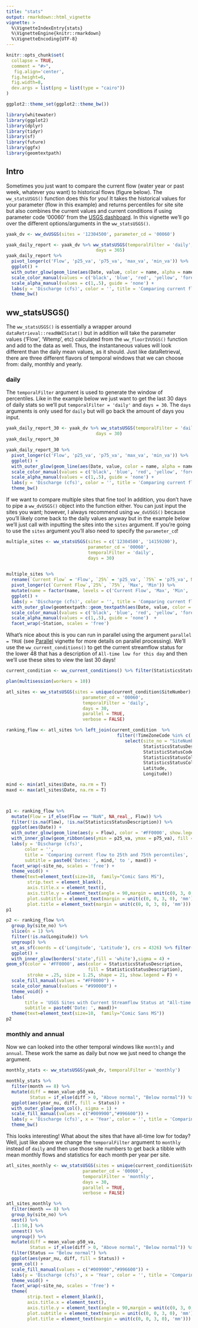 ```yaml
---
title: "stats"
output: rmarkdown::html_vignette
vignette: >
  %\VignetteIndexEntry{stats}
  %\VignetteEngine{knitr::rmarkdown}
  %\VignetteEncoding{UTF-8}
---
```


```r
knitr::opts_chunk$set(
  collapse = TRUE,
  comment = "#>",
   fig.align='center',
  fig.height=6, 
  fig.width=8,
  dev.args = list(png = list(type = "cairo"))
)

ggplot2::theme_set(ggplot2::theme_bw())
```

```r
library(whitewater)
library(ggplot2)
library(dplyr)
library(tidyr)
library(sf)
library(future)
library(ggfx)
library(geomtextpath)
```


## Intro  

Sometimes you just want to compare the current flow (water year or past week, whatever you want) to historical flows (figure below). The `ww_statsUSGS()` function does this for you! It takes the historical values for your parameter (flow in this example) and returns percentiles for site site but also combines the current values and current conditions if using parameter code '00060' from the [USGS dashboard](https://dashboard.waterdata.usgs.gov/app/nwd/?aoi=default). In this vignette we'll go over the different options/arguments in the `ww_statsUSGS()`.    

```r

yaak_dv <- ww_dvUSGS(sites = '12304500', parameter_cd = '00060')

yaak_daily_report <- yaak_dv %>% ww_statsUSGS(temporalFilter = 'daily',
                                  days = 365)
yaak_daily_report %>% 
  pivot_longer(c('Flow', 'p25_va', 'p75_va', 'max_va', 'min_va')) %>% 
  ggplot() + 
  with_outer_glow(geom_line(aes(Date, value, color = name, alpha = name %in% c('p25_va', 'p75_va', 'max_va', 'min_va'))), sigma = .5) + 
  scale_color_manual(values = c('black', 'blue', 'red', 'yellow', 'forestgreen')) +
  scale_alpha_manual(values = c(1,.5), guide = 'none') +
  labs(y = 'Discharge (cfs)', color = '', title = 'Comparing current flow to Max, Min, 25th and 75th percentiles') + 
  theme_bw()
```


## ww_statsUSGS()  

The `ww_statsUSGS()` is essentially a wrapper around `dataRetrieval::readNWISstat()` but in addition will take the parameter values ('Flow', 'Wtemp', etc) calculated from the `ww_floorIVUSGS()`
function and add to the data as well. Thus, the instantaneous values will look different than the daily mean values, as it should. Just like dataRetrieval, there are three different flavors of temporal windows that we can choose from: daily, monthly and yearly.  

### daily  

The `temporalFilter` argument is used to generate the window of percentiles. Like in the example below we just want to get the last 30 days of daily stats so we'll put `temporalFilter = 'daily'` and `days = 30`. The `days` arguments is only used for `daily` but will go back the amount of days you input.  

```r
yaak_daily_report_30 <- yaak_dv %>% ww_statsUSGS(temporalFilter = 'daily',
                                  days = 30)
yaak_daily_report_30
```

```r
yaak_daily_report_30 %>% 
  pivot_longer(c('Flow', 'p25_va', 'p75_va', 'max_va', 'min_va')) %>% 
  ggplot() + 
  with_outer_glow(geom_line(aes(Date, value, color = name, alpha = name %in% c('p25_va', 'p75_va', 'max_va', 'min_va')))) + 
  scale_color_manual(values = c('black', 'blue', 'red', 'yellow', 'forestgreen')) +
  scale_alpha_manual(values = c(1,.5), guide = 'none') +
  labs(y = 'Discharge (cfs)', color = '', title = 'Comparing current flow to Max, Min, 25th and 75th percentiles') + 
  theme_bw()
```

If we want to compare multiple sites that fine too! In addition, you don't have to pipe a `ww_dvUSGS()` object into the function either. You can just input the sites you want; however, I always recommend using `ww_dvUSGS()` because you'll likely come back to the daily values anyway but in the example below we'll just call with inputting the sites into the `sites` argument. If you're going to use the `sites` argument you'll also need to specify the `parameter_cd`!   

```r

multiple_sites <- ww_statsUSGS(sites = c('12304500', '14159200'),
                               parameter_cd = '00060',
                               temporalFilter = 'daily', 
                               days = 30)
  

```
```r

multiple_sites %>% 
  rename(`Current Flow` = 'Flow', `25%` = 'p25_va', `75%` = 'p75_va', Max = 'max_va', Min = 'min_va') %>% 
  pivot_longer(c(`Current Flow`,`25%`, `75%`, 'Max', 'Min')) %>% 
  mutate(name = factor(name, levels = c('Current Flow', 'Max', 'Min', '25%', '75%'))) %>% 
  ggplot() +
  labs(y = 'Discharge (cfs)', color = '', title = 'Comparing current flow to Max, Min, 25th and 75th percentiles') + 
  with_outer_glow(geomtextpath::geom_textpath(aes(Date, value, color = name, label = name, alpha = name %in% c('Current Flow','25%', '75%', 'Max', 'Min')),text_smoothing = 30,hjust = 1, show.legend = F), sigma = .5)+ 
  scale_color_manual(values = c('black', 'blue', 'red', 'yellow', 'forestgreen')) +
  scale_alpha_manual(values = c(1,.5), guide = 'none')  + 
  facet_wrap(~Station, scales = 'free')
```


What's nice about this is you can run in parallel using the argument `parallel = TRUE` (see [Parallel](https://joshualerickson.github.io/whitewater/articles/parallel.html) vignette for more details on parallel processing). We'll use the `ww_current_conditions()` to get the current streamflow status for the lower 48 that has a description of `All-time low for this day` and then we'll use these sites to view the last 30 days!  

```r

current_condition <- ww_current_conditions() %>% filter(StatisticsStatusDescription %in% c('All-time low for this day'))

plan(multisession(workers = 10))

atl_sites <- ww_statsUSGS(sites = unique(current_condition$SiteNumber),
                             parameter_cd = '00060', 
                             temporalFilter = 'daily',
                             days = 30,
                             parallel = TRUE,
                             verbose = FALSE)
```


```r

ranking_flow <- atl_sites %>% left_join(current_condition  %>% 
                                          filter(!TimeZoneCode %in% c('AKDT', 'AST','HST')) %>% 
                                             select(site_no = "SiteNumber",
                                                    StatisticsStatusDescription,
                                                    StatisticStatusCode,
                                                    StatisticsStatusColorFill,
                                                    StatisticsStatusColorStroke,
                                                    Latitude,
                                                    Longitude))

mind <- min(atl_sites$Date, na.rm = T)
maxd <- max(atl_sites$Date, na.rm = T)



p1 <- ranking_flow %>% 
  mutate(Flow = if_else(Flow == "NaN", NA_real_, Flow)) %>% 
  filter(!is.na(Flow), !is.na(StatisticsStatusDescription)) %>% 
  ggplot(aes(Date)) + 
  with_outer_glow(geom_line(aes(y = Flow), color = '#FF0000', show.legend = F)) +
  with_inner_glow(geom_ribbon(aes(ymin = p25_va, ymax = p75_va), fill = 'grey75', alpha = 0.2)) + 
  labs(y = 'Discharge (cfs)',
       color = '',
       title = 'Comparing current flow to 25th and 75th percentiles',
       subtitle = paste0('Dates: ', mind,' to ', maxd)) +
  facet_wrap(~site_no, scales = 'free') +
  theme_void() +
  theme(text=element_text(size=10,  family="Comic Sans MS"),
        strip.text = element_blank(),
        axis.title.x = element_text(),
        axis.title.y = element_text(angle = 90,margin = unit(c(0, 3, 0, 0), 'mm')),
        plot.subtitle = element_text(margin = unit(c(0, 0, 3, 0), 'mm')),
        plot.title = element_text(margin = unit(c(0, 0, 3, 0), 'mm')))
p1
```


```r

p2 <- ranking_flow %>% 
  group_by(site_no) %>% 
  slice(n = 1) %>% 
  filter(!is.na(Longitude)) %>% 
  ungroup() %>% 
  st_as_sf(coords = c('Longitude', 'Latitude'), crs = 4326) %>% filter(!is.na(StatisticsStatusDescription)) %>% 
  ggplot() + 
  with_inner_glow(borders('state',fill = 'white'),sigma = 4) + 
geom_sf(color = '#FF0000', aes(color = StatisticsStatusDescription,
                               fill = StatisticsStatusDescription),
        stroke = .25, size = 1.25, shape = 21, show.legend = F) +
  scale_fill_manual(values = "#FF0000") + 
  scale_color_manual(values = "#990000") +
  theme_void() +
  labs(
       title = 'USGS Sites with Current Streamflow Status at "All-time low"',
       subtitle = paste0('Date: ', maxd))+
  theme(text=element_text(size=10,  family="Comic Sans MS"))
p2
```

### monthly and annual   

Now we can looked into the other temporal windows like `monthly` and `annual`. These work the same as daily but now we just need to change the argument.  

```r

monthly_stats <- ww_statsUSGS(yaak_dv, temporalFilter = 'monthly')

monthly_stats %>% 
  filter(month == 8) %>% 
  mutate(diff = mean_value-p50_va,
         Status = if_else(diff > 0, "Above normal", "Below normal")) %>% 
  ggplot(aes(year_nu, diff, fill = Status)) + 
  with_outer_glow(geom_col(), sigma = 1) +
  scale_fill_manual(values = c("#009900","#996600")) +
  labs(y = 'Discharge (cfs)', x = 'Year', color = '', title = 'Comparing monthly mean flow in August to 50% percentile') + 
  theme_bw()
```


This looks interesting! What about the sites that have all-time low for today? Well, just like above we change the `temporalFilter` argument to `monthly` instead of `daily` and then use those site numbers to get back a tibble with mean monthly flows and statistics for each month per year per site.  

```r

atl_sites_monthly <- ww_statsUSGS(sites = unique(current_condition$SiteNumber),
                             parameter_cd = '00060', 
                             temporalFilter = 'monthly',
                             days = 30,
                             parallel = TRUE,
                             verbose = FALSE)
```


```r
atl_sites_monthly %>% 
  filter(month == 8) %>% 
  group_by(site_no) %>% 
  nest() %>% 
  .[1:50,] %>%  
  unnest() %>% 
  ungroup() %>% 
  mutate(diff = mean_value-p50_va,
         Status = if_else(diff > 0, "Above normal", "Below normal")) %>% 
  filter(Status == "Below normal") %>% 
  ggplot(aes(year_nu, diff, fill = Status)) + 
  geom_col() +
  scale_fill_manual(values = c("#009900","#996600")) +
  labs(y = 'Discharge (cfs)', x = 'Year', color = '', title = 'Comparing monthly mean flow in August to 50% percentile') + 
  theme_void() +
  facet_wrap(~site_no, scales = 'free') +
  theme(
        strip.text = element_blank(),
        axis.title.x = element_text(),
        axis.title.y = element_text(angle = 90,margin = unit(c(0, 3, 0, 0), 'mm')),
        plot.subtitle = element_text(margin = unit(c(0, 0, 3, 0), 'mm')),
        plot.title = element_text(margin = unit(c(0, 0, 3, 0), 'mm')))
```

